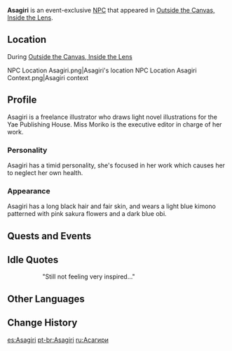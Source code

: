 {{Meta
<!-- Remove this template after adding the missing info -->
|missing_NPC_profile  = yes
}}
{{Character Infobox
|type             = Event NPC
|image            = NPC Asagiri.png
|region           = Inazuma
|affiliation      = 
|title            = Illustrator
|voiceEN          = 
|voiceCN          = 
|voiceJP          = 
}}
'''Asagiri''' is an event-exclusive [[NPC]] that appeared in [[Outside the Canvas, Inside the Lens]].

==Location==
;During [[Outside the Canvas, Inside the Lens]]
<gallery>
NPC Location Asagiri.png|Asagiri's location
NPC Location Asagiri Context.png|Asagiri context
</gallery>

==Profile==
Asagiri is a freelance illustrator who draws light novel illustrations for the Yae Publishing House. Miss Moriko is the executive editor in charge of her work.

===Personality===
Asagiri has a timid personality, she's focused in her work which causes her to neglect her own health.

===Appearance===
Asagiri has a long black hair and fair skin, and wears a light blue kimono patterned with pink sakura flowers and a dark blue obi.

==Quests and Events==
{{Quests and Events}}

==Idle Quotes==
{{Dialogue start}}
:: {{A|VO Asagiri 01.ogg}} "Still not feeling very inspired..."
{{Dialogue end}}

==Other Languages==
{{Other Languages|default_hidden = 1
|en      = Asagiri
|zhs     = 朝雾
|zhs_rm  = Zhāowù{{Assumed}}
|zht     = 朝霧
|zht_rm  = Zhāowù{{Assumed}}
|ja      = 朝霧
|ja_rm   = Asagiri
|ko      = 아사기리
|ko_rm   = Asagiri
|es      = Asagiri
|fr      = Asagiri
|ru      = Асагири
|th      = Asagiri
|vi      = Asagiri
|de      = Asagiri
|id      = Asagiri
|pt      = Asagiri
}}

==Change History==
{{Change History|2.6}}

[[es:Asagiri]]
[[pt-br:Asagiri]]
[[ru:Асагири]]